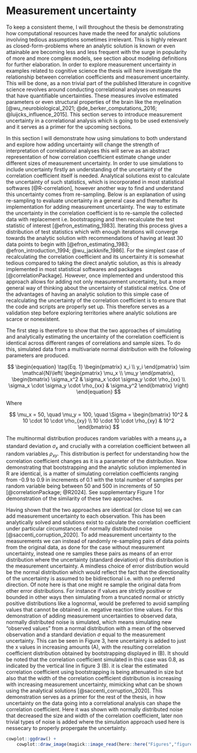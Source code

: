 # Measurement uncertainty

To keep a consistent theme, I will throughout the thesis be demonstrating how computational resources have made the need for analytic solutions involving tedious assumptions sometimes irrelevant. This is highly relevant as closed-form-problems where an analytic solution is known or even attainable are becoming less and less frequent with the surge in popularity of more and more complex models, see section about modeling definitions for further elaboration. In order to explore measurement uncertainty in examples related to cognitive science the thesis will here investigate the relationship between correlation coefficients and measurement uncertainty. This will be done, as a non trivial part of the published litterature in cognitive science revolves around conducting correlational analyses on measures that have quantifiable uncertainties. These measures involve estimated parameters or even structural properties of the brain like the myelination [@wu_neurobiological_2021; @de_berker_computations_2016; @luijcks_influence_2015]. This section serves to introduce measurement uncertainty in a correlational analysis which is going to be used extensively and it serves as a primer for the upcoming sections.

In this section I will demonstrate how using simulations to both understand and explore how adding uncertainty will change the strength of interpretation of correlational analyses this will serve as an abstract representation of how correlation coefficient estimate change under different sizes of measurement uncertainty. In order to use simulations to include uncertainty firstly an understanding of the uncertainty of the correlation coefficient itself is needed. Analytical solutions exist to calculate the uncertainty of such statistics, which is incorporated in most statistical softwares [@R-correlation], however another way to find and understand this uncertainty comes from re-sampling. Below is an explanation of using re-sampling to evaluate uncertainty in a general case and thereafter its implementation for adding measurement uncertainty. The way to estimate the uncertainty in the correlation coefficient is to re-sample the collected data with replacement i.e. bootstrapping  and then recalculate the test statistic of interest [@efron_estimating_1983]. Iterating this process gives a distribution of test statistics which with enough iterations will converge towards the analytic solution with recommendations of having at least 30 data points to begin with [@efron_estimating_1983; @efron_introduction_1994; @wu_jackknife_1986]. For the simplest case of recalculating the correlation coefficient and its uncertainty it is somewhat tedious compared to taking the direct analytic solution, as this is already implemented in most statistical softwares and packages [@correlationPackage]. However, once implemented and understood this approach allows for adding not only measurement uncertainty, but a more general way of thinking about the uncertainty of statistical metrics. One of the advantages of having an analytic solution to this simple case of recalculating the uncertainty of the correlation coefficient is to ensure that the code and scripts are properly set up. This therefore serves as a validation step before exploring territories where analytic solutions are scarce or nonexistent.

The first step is therefore to show that the two approaches of simulating and analytically estimating the uncertainty of the correlation coefficient is identical across different ranges of correlations and sample sizes. To do this, simulated data from a multivariate normal distribution with the following parameters are produced.

$$
\begin{equation} 
  \tag{Eq. 1}
  \begin{pmatrix}
  x_i \\
  y_i 
  \end{pmatrix} \sim \mathcal{N}\left(
  \begin{pmatrix}
  \mu_x \\
  \mu_y 
  \end{pmatrix}, \begin{bmatrix}
  \sigma_x^2 & \sigma_x \cdot \sigma_y \cdot \rho_{xx} \\
  \sigma_x \cdot \sigma_y \cdot \rho_{xx} & \sigma_y^2 
  \end{bmatrix} 
  \right)
\end{equation} 
$$

Where

$$
\mu_x = 50, \quad \mu_y = 100, \quad \Sigma = \begin{bmatrix}
10^2 & 10 \cdot 10 \cdot \rho_{xy} \\
10 \cdot 10 \cdot \rho_{xy} & 10^2 
\end{bmatrix}
$$

The multinormal distribution produces random variables with a means $μ_x$ a standard deviation $σ_x$ and crucially with a correlation coefficient between all random variables $ρ_{xy}$. This distribution is perfect for understanding how the correlation coefficient changes as it is a parameter of the distribution. Now demonstrating that bootstrapping and the analytic solution implemented in R are identical, is a matter of simulating correlation coefficients ranging from -0.9 to 0.9 in increments of 0.1 with the total number of samples per random variable being between 50 and 500 in increments of 50 [@correlationPackage; @R2024]. See supplementary Figure 1 for demonstration of the similarity of these two approaches.

Having shown that the two approaches are identical (or close to) we can add measurement uncertainty to each observation. This has been analytically solved and solutions exist to calculate the correlation coefficient under particular circumstances of normally distributed noise [@saccenti_corruption_2020]. To add measurement uncertainty to the measurements we can instead of randomly re-sampling pairs of data points from the original data, as done for the case without measurement uncertainty, instead one re samples these pairs as means of an error distribution where the uncertainty (standard deviation) of this distribution is the measurement uncertainty. A mindless choice of error distribution would be the normal distribution which would reflect the fact that the directionality of the uncertainty is assumed to be bidirectional i.e. with no preferred direction. Of note here is that one might re sample the original data from other error distributions. For instance if values are strictly positive or bounded in other ways then simulating from a truncated normal or strictly positive distributions like a lognormal, would be preferred to avoid sampling values that cannot be obtained i.e. negative reaction time values. For this demonstration of adding measurement uncertainties to observed data, normally distributed noise is simulated, which means simulating new "observed values" from a normal distribution with a mean of the observed observation and a standard deviation $\sigma$ equal to the measurement uncertainty. This can be seen in Figure 3, here uncertainty is added to just the x values in increasing amounts (A), with the resulting correlation coefficient distribution obtained by bootstrapping displayed in (B). It should be noted that the correlation coefficient simulated in this case was 0.8, as indicated by the vertical line in figure 3 (B). it is clear the estimated correlation coefficient using bootstrapping is being attenuated in size but also that the width of the correlation coefficient distribution is increasing with increasing measurement uncertainty, mimicking what can be shown using the analytical solutions [@saccenti_corruption_2020]. This demonstration serves as a primer for the rest of the thesis, in how uncertainty on the data going into a correlational analysis can shape the correlation coefficient. Here it was shown with normally distributed noise that decreased the size and width of the correlation coefficient, later non trivial types of noise is added where the simulation approach used here is nessecary to properly propergate the uncertainty.

```r
cowplot::ggdraw() +
    cowplot::draw_image(magick::image_read(here::here("Figures","figure_3_measurement_uncertainty.png")), scale = 1)
```

